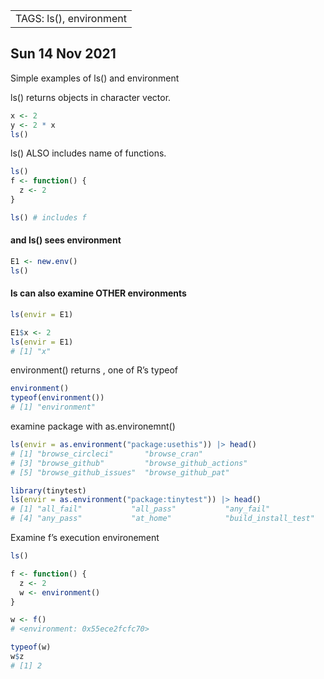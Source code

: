 
---
TAGS:  ls(), environment
---

##  Sun  14 Nov 2021
Simple examples of ls() and environment

ls() returns objects in character vector.
```r
x <- 2
y <- 2 * x
ls()
```

ls() ALSO includes name of functions.
```r
ls()
f <- function() {
  z <- 2
}

ls() # includes f
```

#### and ls() sees environment
```r
E1 <- new.env()
ls()
```

#### ls can also examine OTHER environments
```r
ls(envir = E1)

E1$x <- 2
ls(envir = E1)
# [1] "x"
```


environment() returns <env>, one of R's typeof
```r
environment()
typeof(environment())
# [1] "environment"
```



examine package with as.environemnt(<package>)
```r
ls(envir = as.environment("package:usethis")) |> head()
# [1] "browse_circleci"       "browse_cran"
# [3] "browse_github"         "browse_github_actions"
# [5] "browse_github_issues"  "browse_github_pat"

library(tinytest)
ls(envir = as.environment("package:tinytest")) |> head()
# [1] "all_fail"           "all_pass"           "any_fail"
# [4] "any_pass"           "at_home"            "build_install_test"
```

Examine f's execution environement
```r
ls()

f <- function() {
  z <- 2
  w <- environment()
}

w <- f()
# <environment: 0x55ece2fcfc70>

typeof(w)
w$z
# [1] 2
```




